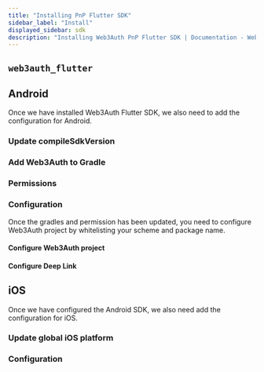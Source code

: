 ```yaml
---
title: "Installing PnP Flutter SDK"
sidebar_label: "Install"
displayed_sidebar: sdk
description: "Installing Web3Auth PnP Flutter SDK | Documentation - Web3Auth"
---
```





## `web3auth_flutter`

<FlutterInstallation />

## Android

Once we have installed Web3Auth Flutter SDK, we also need to add the configuration for Android.

### Update compileSdkVersion

<AndroidCompileSDKVersion />

### Add Web3Auth to Gradle

<UpdateGradle />

### Permissions

<AndroidPermission />

### Configuration

Once the gradles and permission has been updated, you need to configure Web3Auth project by
whitelisting your scheme and package name.

#### Configure Web3Auth project

<AndroidWhitelist />

#### Configure Deep Link

<AndroidDeepLinking />

## iOS

Once we have configured the Android SDK, we also need add the configuration for iOS.

### Update global iOS platform

<IOSPlatform />

### Configuration

<IOSWhitelist />
